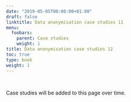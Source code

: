 ```yaml
---
date: "2019-05-05T00:00:00+01:00"
draft: false
linktitle: Data anonymisation case studies 11
menu:
  foobars:
    parent: Case studies
    weight: 1
title: Data anonymisation case studies 12
toc: true
type: book
weight: 1
---
```


<br>

Case studies will be added to this page over time.
